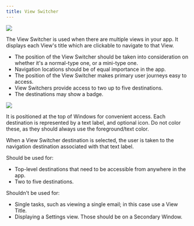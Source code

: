 ```yaml
---
title: View Switcher
---
```


![](/images/helium/hig/view_switcher.png)

The View Switcher is used when there are multiple views in your app. It displays each View's title which are clickable to navigate to that View.

- The position of the View Switcher should be taken into consideration on whether it's a normal-type one, or a mini-type one.
- Navigation locations should be of equal importance in the app.
- The position of the View Switcher makes primary user journeys easy to access.
- View Switchers provide access to two up to five destinations.
- The destinations may show a badge.

![](/images/helium/hig/view_switcher_geo.png)

It is positioned at the top of Windows for convenient access. Each destination is represented by a text label, and optional icon. Do not color these, as they should always use the foreground/text color.

When a View Switcher destination is selected, the user is taken to the navigation destination associated with that text label.

Should be used for:

- Top-level destinations that need to be accessible from anywhere in the app.
- Two to five destinations.

Shouldn't be used for:

- Single tasks, such as viewing a single email; in this case use a View Title.
- Displaying a Settings view. Those should be on a Secondary Window.
